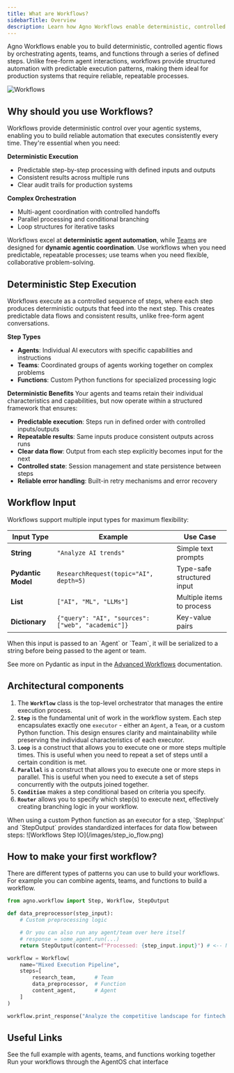 ```yaml
---
title: What are Workflows?
sidebarTitle: Overview
description: Learn how Agno Workflows enable deterministic, controlled automation of multi-agent systems
---
```


Agno Workflows enable you to build deterministic, controlled agentic flows by orchestrating agents, teams, and functions through a series of defined steps. Unlike free-form agent interactions, workflows provide structured automation with predictable execution patterns, making them ideal for production systems that require reliable, repeatable processes.

![Workflows](/images/workflows_v2_flow.png)

## Why should you use Workflows?

Workflows provide deterministic control over your agentic systems, enabling you to build reliable automation that executes consistently every time. They're essential when you need:

**Deterministic Execution**

- Predictable step-by-step processing with defined inputs and outputs
- Consistent results across multiple runs
- Clear audit trails for production systems

**Complex Orchestration**

- Multi-agent coordination with controlled handoffs
- Parallel processing and conditional branching
- Loop structures for iterative tasks

Workflows excel at **deterministic agent automation**, while [Teams](/concepts/teams/introduction) are designed for **dynamic agentic coordination**. Use workflows when you need predictable, repeatable processes; use teams when you need flexible, collaborative problem-solving.

## Deterministic Step Execution

Workflows execute as a controlled sequence of steps, where each step produces deterministic outputs that feed into the next step. This creates predictable data flows and consistent results, unlike free-form agent conversations.

**Step Types**

- **Agents**: Individual AI executors with specific capabilities and instructions
- **Teams**: Coordinated groups of agents working together on complex problems
- **Functions**: Custom Python functions for specialized processing logic

**Deterministic Benefits**
Your agents and teams retain their individual characteristics and capabilities, but now operate within a structured framework that ensures:

- **Predictable execution**: Steps run in defined order with controlled inputs/outputs
- **Repeatable results**: Same inputs produce consistent outputs across runs
- **Clear data flow**: Output from each step explicitly becomes input for the next
- **Controlled state**: Session management and state persistence between steps
- **Reliable error handling**: Built-in retry mechanisms and error recovery

## Workflow Input

Workflows support multiple input types for maximum flexibility:

| Input Type         | Example                                           | Use Case                   |
| ------------------ | ------------------------------------------------- | -------------------------- |
| **String**         | `"Analyze AI trends"`                             | Simple text prompts        |
| **Pydantic Model** | `ResearchRequest(topic="AI", depth=5)`            | Type-safe structured input |
| **List**           | `["AI", "ML", "LLMs"]`                            | Multiple items to process  |
| **Dictionary**     | `{"query": "AI", "sources": ["web", "academic"]}` | Key-value pairs            |

<Note>
  When this input is passed to an `Agent` or `Team`, it will be serialized to a
  string before being passed to the agent or team.
</Note>

See more on Pydantic as input in the [Advanced Workflows](/concepts/workflows/advanced) documentation.

## Architectural components

1. The **`Workflow`** class is the top-level orchestrator that manages the entire execution process.
2. **`Step`** is the fundamental unit of work in the workflow system. Each step encapsulates exactly one `executor` - either an `Agent`, a `Team`, or a custom Python function. This design ensures clarity and maintainability while preserving the individual characteristics of each executor.
3. **`Loop`** is a construct that allows you to execute one or more steps multiple times. This is useful when you need to repeat a set of steps until a certain condition is met.
4. **`Parallel`** is a construct that allows you to execute one or more steps in parallel. This is useful when you need to execute a set of steps concurrently with the outputs joined together.
5. **`Condition`** makes a step conditional based on criteria you specify.
6. **`Router`** allows you to specify which step(s) to execute next, effectively creating branching logic in your workflow.

<Note>
  When using a custom Python function as an executor for a step, `StepInput` and
  `StepOutput` provides standardized interfaces for data flow between steps:
  ![Workflows Step IO](/images/step_io_flow.png)
</Note>

## How to make your first workflow?

There are different types of patterns you can use to build your workflows.
For example you can combine agents, teams, and functions to build a workflow.

```python
from agno.workflow import Step, Workflow, StepOutput

def data_preprocessor(step_input):
    # Custom preprocessing logic

    # Or you can also run any agent/team over here itself
    # response = some_agent.run(...)
    return StepOutput(content=f"Processed: {step_input.input}") # <-- Now pass the agent/team response in content here

workflow = Workflow(
    name="Mixed Execution Pipeline",
    steps=[
        research_team,      # Team
        data_preprocessor,  # Function
        content_agent,      # Agent
    ]
)

workflow.print_response("Analyze the competitive landscape for fintech startups", markdown=True)
```

## Useful Links

<CardGroup cols={2}>
  <Card
    title="View Complete Example"
    icon="code"
    href="/examples/concepts/workflows/01-basic-workflows/sequence_of_functions_and_agents"
  >
    See the full example with agents, teams, and functions working together
  </Card>
  <Card
    title="Use in AgentOS"
    icon="play"
    href="/agent-os/features/chat-interface#run-a-workflow"
  >
    Run your workflows through the AgentOS chat interface
  </Card>
</CardGroup>
